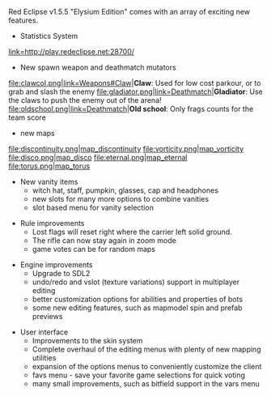 
Red Eclipse v1.5.5 "Elysium Edition" comes with an array of exciting new features.

* Statistics System
[[file:Stats.jpg|link=http://play.redeclipse.net:28700/]]

* New spawn weapon and deathmatch mutators

<gallery>
file:clawcol.png|link=Weapons#Claw|'''Claw''': Used for low cost parkour, or to grab and slash the enemy
file:gladiator.png|link=Deathmatch|'''Gladiator''': Use the claws to push the enemy out of the arena!
file:oldschool.png|link=Deathmatch|'''Old school''': Only frags counts for the team score
</gallery>

* new maps
<gallery>
file:discontinuity.png|[[map_discontinuity]]
file:vorticity.png|[[map_vorticity]]
file:disco.png|[[map_disco]]
file:eternal.png|[[map_eternal]]
file:torus.png|[[map_torus]]
</gallery>

* New vanity items
** witch hat, staff, pumpkin, glasses, cap and headphones
** new slots for many more options to combine vanities
** slot based menu for vanity selection


* Rule improvements
** Lost flags will reset right where the carrier left solid ground.
** The rifle can now stay again in zoom mode
** game votes can be for random maps


* Engine improvements
** Upgrade to SDL2
** undo/redo and vslot (texture variations) support in multiplayer editing
** better customization options for abilities and properties of bots
** some new editing features, such as mapmodel spin and prefab previews


* User interface
** Improvements to the skin system
** Complete overhaul of the editing menus with plenty of new mapping utilities
** expansion of the options menus to conveniently customize the client
** favs menu - save your favorite game selections for quick voting
** many small improvements, such as bitfield support in the vars menu